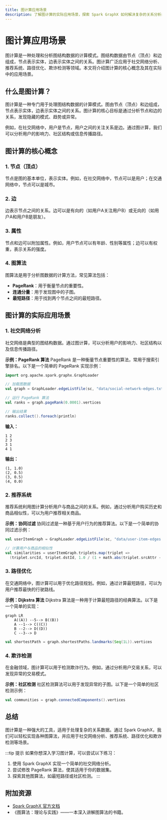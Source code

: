 ```yaml
---
title: 图计算应用场景
description: 了解图计算的实际应用场景，探索 Spark GraphX 如何解决复杂的关系分析问题。
---
```


# 图计算应用场景

图计算是一种处理和分析图结构数据的计算模式。图结构数据由节点（顶点）和边组成，节点表示实体，边表示实体之间的关系。图计算广泛应用于社交网络分析、推荐系统、路径优化、欺诈检测等领域。本文将介绍图计算的核心概念及其在实际中的应用场景。

## 什么是图计算？

图计算是一种专门用于处理图结构数据的计算模式。图由节点（顶点）和边组成，节点表示实体，边表示实体之间的关系。图计算的核心目标是通过分析节点和边的关系，发现隐藏的模式、趋势或异常。

例如，在社交网络中，用户是节点，用户之间的关注关系是边。通过图计算，我们可以分析用户的影响力、社区结构或信息传播路径。

## 图计算的核心概念

### 1. 节点（顶点）
节点是图的基本单位，表示实体。例如，在社交网络中，节点可以是用户；在交通网络中，节点可以是城市。

### 2. 边
边表示节点之间的关系。边可以是有向的（如用户A关注用户B）或无向的（如用户A和用户B是朋友）。

### 3. 属性
节点和边可以附加属性。例如，用户节点可以有年龄、性别等属性；边可以有权重，表示关系的强度。

### 4. 图算法
图算法是用于分析图数据的计算方法，常见算法包括：
- **PageRank**：用于衡量节点的重要性。
- **连通分量**：用于发现图中的子图。
- **最短路径**：用于找到两个节点之间的最短路径。

## 图计算的实际应用场景

### 1. 社交网络分析
社交网络是典型的图结构数据。通过图计算，可以分析用户的影响力、社区结构以及信息传播路径。

**示例：PageRank 算法**
PageRank 是一种衡量节点重要性的算法，常用于搜索引擎排名。以下是一个简单的 PageRank 实现示例：

```scala
import org.apache.spark.graphx.GraphLoader

// 加载图数据
val graph = GraphLoader.edgeListFile(sc, "data/social-network-edges.txt")

// 运行 PageRank 算法
val ranks = graph.pageRank(0.0001).vertices

// 输出结果
ranks.collect().foreach(println)
```

**输入：**
```
1 2
2 3
3 1
4 1
```

**输出：**
```
(1, 1.0)
(2, 0.5)
(3, 0.5)
(4, 0.0)
```

### 2. 推荐系统
推荐系统利用图计算分析用户与商品之间的关系。例如，通过分析用户购买历史和商品相似性，可以为用户推荐相关商品。

**示例：协同过滤**
协同过滤是一种基于用户行为的推荐算法。以下是一个简单的协同过滤示例：

```scala
val userItemGraph = GraphLoader.edgeListFile(sc, "data/user-item-edges.txt")

// 计算用户与商品的相似性
val similarities = userItemGraph.triplets.map(triplet =>
  (triplet.srcId, triplet.dstId, 1.0 / (1 + math.abs(triplet.srcAttr - triplet.dstAttr)))
```

### 3. 路径优化
在交通网络中，图计算可以用于优化路径规划。例如，通过计算最短路径，可以为用户推荐最快的行驶路线。

**示例：Dijkstra 算法**
Dijkstra 算法是一种用于计算最短路径的经典算法。以下是一个简单的实现：

```mermaid
graph LR
    A((A)) --5--> B((B))
    A --1--> C((C))
    B --2--> D((D))
    C --3--> D
```

```scala
val shortestPath = graph.shortestPaths.landmarks(Seq(1L)).vertices
```

### 4. 欺诈检测
在金融领域，图计算可以用于检测欺诈行为。例如，通过分析用户交易关系，可以发现异常的交易模式。

**示例：社区检测**
社区检测算法可以用于发现异常的子图。以下是一个简单的社区检测示例：

```scala
val communities = graph.connectedComponents().vertices
```

## 总结

图计算是一种强大的工具，适用于处理复杂的关系数据。通过 Spark GraphX，我们可以轻松实现各种图算法，并应用于社交网络分析、推荐系统、路径优化和欺诈检测等场景。

:::tip 提示
如果你想深入学习图计算，可以尝试以下练习：
1. 使用 Spark GraphX 实现一个简单的社交网络分析。
2. 尝试修改 PageRank 算法，使其适用于你的数据集。
3. 探索其他图算法，如最短路径或社区检测。
:::

## 附加资源
- [Spark GraphX 官方文档](https://spark.apache.org/docs/latest/graphx-programming-guide.html)
- 《图算法：理论与实践》——一本深入讲解图算法的书籍。